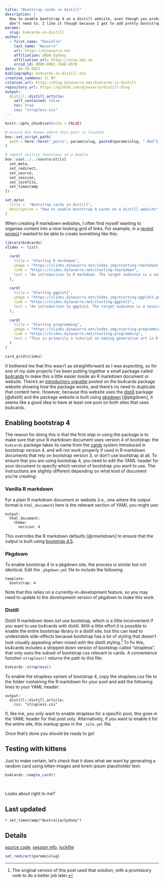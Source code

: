 ```yaml
---
title: "Bootstrap cards in distill"
description: |
  How to enable bootstrap 4 on a distill website, even though you probably 
  don't need to. I like it though because I get to add pretty bootstrap cards
params:
  slug: bs4cards-in-distill
author:
  - first_name: "Danielle"
    last_name: "Navarro"
    url: https://djnavarro.net
    affiliation: UNSW Sydney
    affiliation_url: https://unsw.edu.au
    orcid_id: 0000-0001-7648-6578
date: 04-19-2021
bibliography: bs4cards-in-distill.bib
creative_commons: CC BY
citation_url: https://blog.djnavarro.net/bs4cards-in-distill
repository_url: https://github.com/djnavarro/distill-blog
output:
  distill::distill_article:
    self_contained: false
    toc: true
    css: "strapless.css"
---
```



<!--------------- my typical setup ----------------->

```r
knitr::opts_chunk$set(echo = FALSE)
```

```r
# ensure box knows where this post is located
box::set_script_path(
  path = here::here("_posts", params$slug, paste0(params$slug, ".Rmd"))
)

# import utility functions as a module
box::use(../../source/utils[
  set_meta, 
  set_redirect, 
  set_source, 
  set_session,
  set_lockfile,
  set_timestamp
])
```

```r
set_meta(
  title =  "Bootstrap cards in distill", 
  description = "How to enable bootstrap 4 cards on a distill website"
)
```


<!--------------- post begins here ----------------->


When creating R markdown websites, I often find myself wanting to organise content into a nice-looking grid of links. For example, in a [recent project](https://slides.djnavarro.net/) I wanted to be able to create something like this:

```r
library(bs4cards)
slides <- list(
  
  card(
    title = "Starting R markdown",
    image = "https://slides.djnavarro.net/index_img/starting-rmarkdown.png",
    link = "https://slides.djnavarro.net/starting-rmarkdown",
    text = "An introduction to R markdown. The target audience is a novice R user with no previous experience with markdown."
  ),
  
  card(
    title = "Starting ggplot2",
    image = "https://slides.djnavarro.net/index_img/starting-ggplot2.png",
    link = "https://slides.djnavarro.net/starting-ggplot2",
    text = "An introduction to ggplot2. The target audience is a novice user with no previous experience with R or ggplot2."
  ),
  
  card(
    title = "Starting programming",
    image = "https://slides.djnavarro.net/index_img/starting-programming.png",
    link = "https://slides.djnavarro.net/starting-programming",
    text = "This is primarily a tutorial on making generative art in R, but in doing so introduces core programming constructs and data structures."
  )
)

card_grid(slides)
```

It bothered me that this wasn't as straightforward as I was expecting, so for one of my side projects I've been putting together a small package called [bs4cards](https://bs4cards.djnavarro.net) to make this a little easier inside an R markdown document or website. There's an [introductory vignette](https://bs4cards.djnavarro.net/articles/introduction.html) posted on the bs4cards package website showing how the package works, and there's no need to duplicate that content here. However, because this website uses the [distill](https://rstudio.github.io/distill/) package [@distill] and the package website is built using [pkgdown](https://pkgdown.r-lib.org/) [@pkgdown], it seems like a good idea to have at least one post on both sites that uses bs4cards. 


## Enabling bootstrap 4

The reason for doing this is that the first step in using the package is to make sure that your R markdown document uses version 4 of bootstrap: the `bs4cards` package takes its name from the [cards](https://getbootstrap.com/docs/4.5/components/card/) system introduced in bootstrap version 4, and will not work properly if used in R markdown documents that rely on bootstrap version 3, or don't use bootstrap at all. To ensure that you are using bootstrap 4, you need to edit the YAML header for your document to specify which version of bootstrap you want to use. The instructions are slightly different depending on what kind of document you're creating:

### Vanilla R markdown

For a plain R markdown document or website (i.e., one where the output format is `html_document`) here is the relevant section of YAML you might use:

```
output:
  html_document:
    theme:
      version: 4
```

This overrides the R markdown defaults [@rmarkdown] to ensure that the output is built using [bootstrap 4.5](https://getbootstrap.com/docs/4.5/getting-started/introduction/). 

### Pkgdown

To enable bootstrap 4 in a pkgdown site, the process is similar but not identical. Edit the `_pkgdown.yml` file to include the following

```
template:
  bootstrap: 4
```

Note that this relies on a currently-in-development feature, so you may need to update to the development version of pkgdown to make this work.


### Distill

Distill R markdown does not use bootstrap, which is a little inconvenient if you want to use bs4cards with distill. With a little effort it is possible to enable the entire bootstrap library in a distill site, but this can lead to undesirable side-effects because bootstrap has a lot of styling that doesn't look visually appealing when mixed with the distill styling.^[The original version of this post used that solution, with a promissory note to do a better job later.] To fix this, bs4cards includes a stripped down version of bootstrap called "strapless", that only uses the subset of bootstrap css relevant to cards. A convenience function `strapless()` returns the path to this file:

```r
bs4cards::strapless()
```

To enable the strapless variant of bootstrap 4, copy the strapless.css file to the folder containing the R markdown for your post and add the following lines to your YAML header:

```
output:
  distill::distill_article:
    css: "strapless.css"
```

If, like me, you only want to enable strapless for a specific post, this goes in the YAML header for that post only. Alternatively, if you want to enable it for the entire site, this markup goes in the `_site.yml` file.

Once that's done you should be ready to go!

## Testing with kittens

Just to make certain, let's check that it does what we want by generating a random card using kitten images and lorem ipsum placeholder text:

```r
bs4cards::sample_card()
```

<br>

Looks about right to me?



<!--------------- appendices go here ----------------->

## Last updated {.appendix}

`r set_timestamp("Australia/Sydney")`

## Details {.appendix}

[source code](`r set_source(params$slug)`), [session info](`r set_session(params$slug)`), [lockfile](`r set_lockfile(params$slug)`)


<!--------------- miscellanea ----------------->

```r
set_redirect(params$slug)
```


